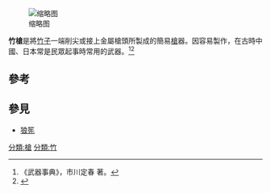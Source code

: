 {{expand|time=2014-12-24T16:17:57+00:00}}
{{Otheruses|subject=一種冷兵器|other=能發射橡皮筋的玩具|竹筷槍}}
[[File:Bambu_runcing,_Monumen_Jogja_Kembali.jpg|缩略图]]

'''竹槍'''是將[[竹子|竹子]]一端削尖或接上金屬槍頭所製成的簡易[[槍|槍]]器。因容易製作，在古時中國、日本常是民眾起事時常用的武器。<ref>《武器事典》，市川定春 著。</ref><ref>{{Cite web |url=http://www.his.ncku.edu.tw/chinese/uploadeds/292.pdf |title=元末義兵述論 |access-date=2014-12-24 |archive-date=2015-09-24 |archive-url=https://web.archive.org/web/20150924030240/http://www.his.ncku.edu.tw/chinese/uploadeds/292.pdf |dead-url=no }}</ref>

==參考==
{{reflist}}

==參見==
*[[狼筅|狼筅]]

[[分類:槍|分類:槍]]
[[分類:竹|分類:竹]]